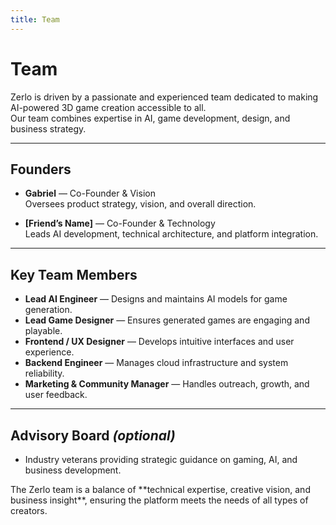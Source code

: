 ```yaml
---
title: Team
---
```


# Team

Zerlo is driven by a passionate and experienced team dedicated to making AI-powered 3D game creation accessible to all.  
Our team combines expertise in AI, game development, design, and business strategy.

---

## Founders

- **Gabriel** — Co-Founder & Vision  
  Oversees product strategy, vision, and overall direction.  

- **[Friend’s Name]** — Co-Founder & Technology  
  Leads AI development, technical architecture, and platform integration.

---

## Key Team Members

- **Lead AI Engineer** — Designs and maintains AI models for game generation.  
- **Lead Game Designer** — Ensures generated games are engaging and playable.  
- **Frontend / UX Designer** — Develops intuitive interfaces and user experience.  
- **Backend Engineer** — Manages cloud infrastructure and system reliability.  
- **Marketing & Community Manager** — Handles outreach, growth, and user feedback.

---

## Advisory Board *(optional)*

- Industry veterans providing strategic guidance on gaming, AI, and business development.

<Callout type="info">
  The Zerlo team is a balance of **technical expertise, creative vision, and business insight**, ensuring the platform meets the needs of all types of creators.
</Callout>
